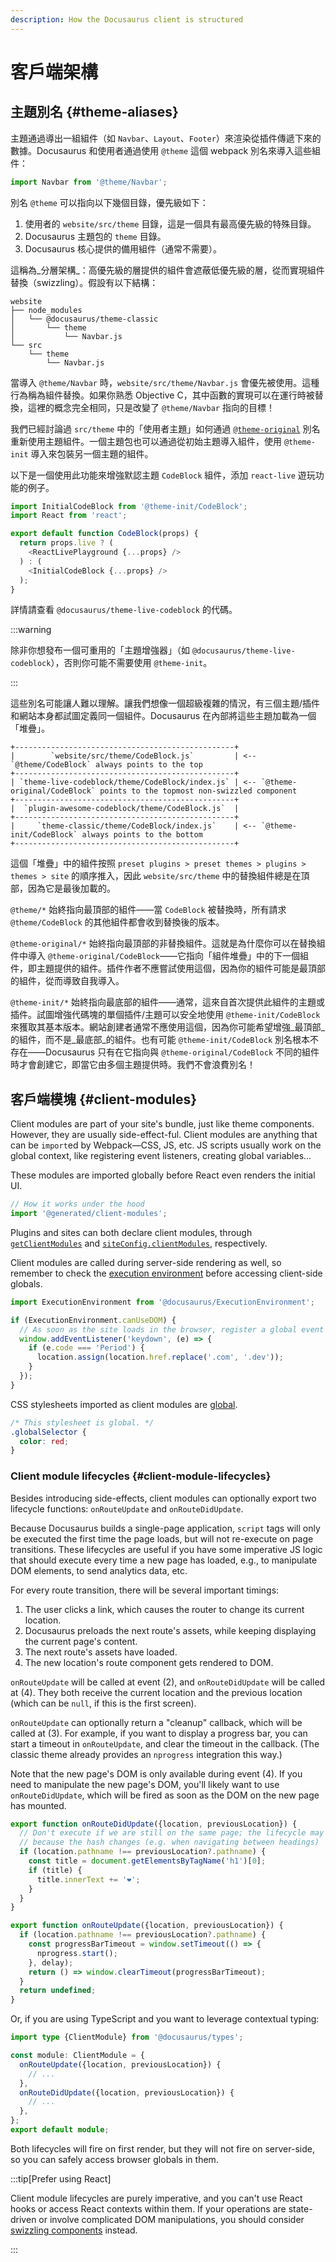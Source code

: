 ```yaml
---
description: How the Docusaurus client is structured
---
```


# 客戶端架構

## 主題別名 {#theme-aliases}

主題通過導出一組組件（如 `Navbar`、`Layout`、`Footer`）來渲染從插件傳遞下來的數據。Docusaurus 和使用者通過使用 `@theme` 這個 webpack 別名來導入這些組件：

```js
import Navbar from '@theme/Navbar';
```

別名 `@theme` 可以指向以下幾個目錄，優先級如下：

1. 使用者的 `website/src/theme` 目錄，這是一個具有最高優先級的特殊目錄。
2. Docusaurus 主題包的 `theme` 目錄。
3. Docusaurus 核心提供的備用組件（通常不需要）。

這稱為_分層架構_：高優先級的層提供的組件會遮蔽低優先級的層，從而實現組件替換（swizzling）。假設有以下結構：

```
website
├── node_modules
│   └── @docusaurus/theme-classic
│       └── theme
│           └── Navbar.js
└── src
    └── theme
        └── Navbar.js
```

當導入 `@theme/Navbar` 時，`website/src/theme/Navbar.js` 會優先被使用。這種行為稱為組件替換。如果你熟悉 Objective C，其中函數的實現可以在運行時被替換，這裡的概念完全相同，只是改變了 `@theme/Navbar` 指向的目標！

我們已經討論過 `src/theme` 中的「使用者主題」如何通過 [`@theme-original`](../swizzling.mdx#wrapping) 別名重新使用主題組件。一個主題包也可以通過從初始主題導入組件，使用 `@theme-init` 導入來包裝另一個主題的組件。

以下是一個使用此功能來增強默認主題 `CodeBlock` 組件，添加 `react-live` 遊玩功能的例子。

```js
import InitialCodeBlock from '@theme-init/CodeBlock';
import React from 'react';

export default function CodeBlock(props) {
  return props.live ? (
    <ReactLivePlayground {...props} />
  ) : (
    <InitialCodeBlock {...props} />
  );
}
```

詳情請查看 `@docusaurus/theme-live-codeblock` 的代碼。

:::warning

除非你想發布一個可重用的「主題增強器」（如 `@docusaurus/theme-live-codeblock`），否則你可能不需要使用 `@theme-init`。

:::

這些別名可能讓人難以理解。讓我們想像一個超級複雜的情況，有三個主題/插件和網站本身都試圖定義同一個組件。Docusaurus 在內部將這些主題加載為一個「堆疊」。

```text
+-------------------------------------------------+
|        `website/src/theme/CodeBlock.js`         | <-- `@theme/CodeBlock` always points to the top
+-------------------------------------------------+
| `theme-live-codeblock/theme/CodeBlock/index.js` | <-- `@theme-original/CodeBlock` points to the topmost non-swizzled component
+-------------------------------------------------+
|  `plugin-awesome-codeblock/theme/CodeBlock.js`  |
+-------------------------------------------------+
|     `theme-classic/theme/CodeBlock/index.js`    | <-- `@theme-init/CodeBlock` always points to the bottom
+-------------------------------------------------+
```

這個「堆疊」中的組件按照 `preset plugins > preset themes > plugins > themes > site` 的順序推入，因此 `website/src/theme` 中的替換組件總是在頂部，因為它是最後加載的。

`@theme/*` 始終指向最頂部的組件——當 `CodeBlock` 被替換時，所有請求 `@theme/CodeBlock` 的其他組件都會收到替換後的版本。

`@theme-original/*` 始終指向最頂部的非替換組件。這就是為什麼你可以在替換組件中導入 `@theme-original/CodeBlock`——它指向「組件堆疊」中的下一個組件，即主題提供的組件。插件作者不應嘗試使用這個，因為你的組件可能是最頂部的組件，從而導致自我導入。

`@theme-init/*` 始終指向最底部的組件——通常，這來自首次提供此組件的主題或插件。試圖增強代碼塊的單個插件/主題可以安全地使用 `@theme-init/CodeBlock` 來獲取其基本版本。網站創建者通常不應使用這個，因為你可能希望增強_最頂部_的組件，而不是_最底部_的組件。也有可能 `@theme-init/CodeBlock` 別名根本不存在——Docusaurus 只有在它指向與 `@theme-original/CodeBlock` 不同的組件時才會創建它，即當它由多個主題提供時。我們不會浪費別名！

## 客戶端模塊 {#client-modules}

Client modules are part of your site's bundle, just like theme components. However, they are usually side-effect-ful. Client modules are anything that can be `import`ed by Webpack—CSS, JS, etc. JS scripts usually work on the global context, like registering event listeners, creating global variables...

These modules are imported globally before React even renders the initial UI.

```js title="@docusaurus/core/App.tsx"
// How it works under the hood
import '@generated/client-modules';
```

Plugins and sites can both declare client modules, through [`getClientModules`](../api/plugin-methods/lifecycle-apis.mdx#getClientModules) and [`siteConfig.clientModules`](../api/docusaurus.config.js.mdx#clientModules), respectively.

Client modules are called during server-side rendering as well, so remember to check the [execution environment](./ssg.mdx#escape-hatches) before accessing client-side globals.

```js title="mySiteGlobalJs.js"
import ExecutionEnvironment from '@docusaurus/ExecutionEnvironment';

if (ExecutionEnvironment.canUseDOM) {
  // As soon as the site loads in the browser, register a global event listener
  window.addEventListener('keydown', (e) => {
    if (e.code === 'Period') {
      location.assign(location.href.replace('.com', '.dev'));
    }
  });
}
```

CSS stylesheets imported as client modules are [global](../styling-layout.mdx#global-styles).

```css title="mySiteGlobalCss.css"
/* This stylesheet is global. */
.globalSelector {
  color: red;
}
```

### Client module lifecycles {#client-module-lifecycles}

Besides introducing side-effects, client modules can optionally export two lifecycle functions: `onRouteUpdate` and `onRouteDidUpdate`.

Because Docusaurus builds a single-page application, `script` tags will only be executed the first time the page loads, but will not re-execute on page transitions. These lifecycles are useful if you have some imperative JS logic that should execute every time a new page has loaded, e.g., to manipulate DOM elements, to send analytics data, etc.

For every route transition, there will be several important timings:

1. The user clicks a link, which causes the router to change its current location.
2. Docusaurus preloads the next route's assets, while keeping displaying the current page's content.
3. The next route's assets have loaded.
4. The new location's route component gets rendered to DOM.

`onRouteUpdate` will be called at event (2), and `onRouteDidUpdate` will be called at (4). They both receive the current location and the previous location (which can be `null`, if this is the first screen).

`onRouteUpdate` can optionally return a "cleanup" callback, which will be called at (3). For example, if you want to display a progress bar, you can start a timeout in `onRouteUpdate`, and clear the timeout in the callback. (The classic theme already provides an `nprogress` integration this way.)

Note that the new page's DOM is only available during event (4). If you need to manipulate the new page's DOM, you'll likely want to use `onRouteDidUpdate`, which will be fired as soon as the DOM on the new page has mounted.

```js title="myClientModule.js"
export function onRouteDidUpdate({location, previousLocation}) {
  // Don't execute if we are still on the same page; the lifecycle may be fired
  // because the hash changes (e.g. when navigating between headings)
  if (location.pathname !== previousLocation?.pathname) {
    const title = document.getElementsByTagName('h1')[0];
    if (title) {
      title.innerText += '❤️';
    }
  }
}

export function onRouteUpdate({location, previousLocation}) {
  if (location.pathname !== previousLocation?.pathname) {
    const progressBarTimeout = window.setTimeout(() => {
      nprogress.start();
    }, delay);
    return () => window.clearTimeout(progressBarTimeout);
  }
  return undefined;
}
```

Or, if you are using TypeScript and you want to leverage contextual typing:

```ts title="myClientModule.ts"
import type {ClientModule} from '@docusaurus/types';

const module: ClientModule = {
  onRouteUpdate({location, previousLocation}) {
    // ...
  },
  onRouteDidUpdate({location, previousLocation}) {
    // ...
  },
};
export default module;
```

Both lifecycles will fire on first render, but they will not fire on server-side, so you can safely access browser globals in them.

:::tip[Prefer using React]

Client module lifecycles are purely imperative, and you can't use React hooks or access React contexts within them. If your operations are state-driven or involve complicated DOM manipulations, you should consider [swizzling components](../swizzling.mdx) instead.

:::
